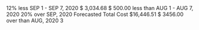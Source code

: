 
<Meta title="Pages/Dashboard" />

<Preview>
  <Story name="default">
    <Box style={{maxWidth: "1440px"}}>
      <Row>
        <Col lg={4} md={4} xs={4}>
          <Flex>
            <PieChart
              progress={88}
              size={96}
              strokeWidth={15}
              color="success"
              mr="1rem"
            >
              <Text className="chartValue" size="lg" tag="span" weight="medium">
                12%
              </Text>
              <Text className="chartCaption" size="xs" tag="span">
                less
              </Text>
            </PieChart>
            <Box shadow="shadow00" p={0}>
              <Text size="sm" tag="div" color={theme.color.text.text02}>
                SEP 1 - SEP 7, 2020
              </Text>
              <Text size="xxl" tag="div" weight="medium">
                $ 3,034.68
              </Text>
              <Text tag="div">
                $ 500.00
                <Text size="sm" tag="span" px=".5rem">
                  less than
                </Text>
                <Text size="sm" tag="span">
                  AUG 1 - AUG 7, 2020
                </Text>
              </Text>
            </Box>
          </Flex>
        </Col>
        <Col lg={4} md={4} xs={4}>
          <Flex>
            <PieChart
              progress={20}
              size={96}
              strokeWidth={15}
              color="danger"
              mr="1rem"
            >
              <Text className="chartValue" size="lg" tag="span" weight="medium">
                20%
              </Text>
              <Text className="chartCaption" size="xs" tag="span">
                over
              </Text>
            </PieChart>
            <Box shadow="shadow00" p={0}>
              <Text size="sm" tag="div" color={theme.color.text.text02}>
                SEP, 2020 Forecasted Total Cost
              </Text>
              <Text size="xxl" tag="div" weight="medium">
                $16,446.51
              </Text>
              <Text tag="div">
                $ 3456.00
                <Text size="sm" tag="span" px=".5rem">
                  over than
                </Text>
                <Text size="sm" tag="span">
                  AUG, 2020
                </Text>
              </Text>
            </Box>
          </Flex>
        </Col>
        <Col lg={4} md={8} xs={4}>
          <Visible md><Spacer height="2rem" /></Visible>
          3
        </Col>
      </Row>
    </Box>
  </Story>
</Preview>

